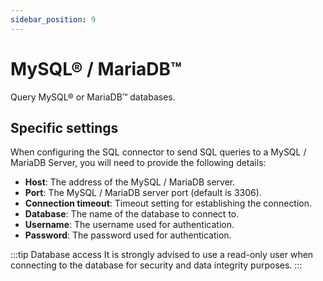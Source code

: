 ```yaml
---
sidebar_position: 9
---
```



# MySQL® / MariaDB™

Query MySQL® or MariaDB™ databases.

## Specific settings

When configuring the SQL connector to send SQL queries to a MySQL / MariaDB Server, you will need to provide the following details:

- **Host**: The address of the MySQL / MariaDB server.
- **Port**: The MySQL / MariaDB server port (default is 3306).
- **Connection timeout**: Timeout setting for establishing the connection.
- **Database**: The name of the database to connect to.
- **Username**: The username used for authentication.
- **Password**: The password used for authentication.

:::tip Database access
It is strongly advised to use a read-only user when connecting to the database for security and data integrity
purposes.
:::

<ThrottlingSettings />
<ItemSettings />
